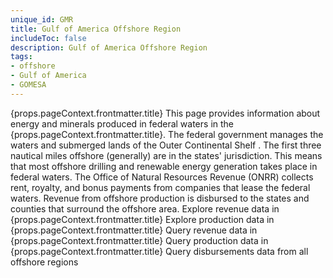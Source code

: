 ```yaml
---
unique_id: GMR
title: Gulf of America Offshore Region
includeToc: false
description: Gulf of America Offshore Region
tags:
- offshore
- Gulf of America
- GOMESA
---
```




<Container maxWidth="lg">
  <Typography variant="h2" component="h1">
    {props.pageContext.frontmatter.title}
  </Typography>

  <Box component="p">
    This page provides information about energy and minerals produced in federal waters in the {props.pageContext.frontmatter.title}.
  </Box>

  <Box component="p">
    The federal government manages the waters and submerged lands of the <Link href="https://www.boem.gov/oil-gas-energy/leasing/outer-continental-shelf">Outer Continental Shelf <OpenInNewIcon style={{ fontSize: 20 }} /></Link>. The first three nautical miles offshore (generally) are in the states' jurisdiction. This means that most <Link href="/how-revenue-works/offshore-oil-gas">offshore drilling</Link> and <Link href="/how-revenue-works/offshore-renewables/">renewable energy</Link> generation takes place in federal waters.
  </Box>

  <Box component="p">
    The Office of Natural Resources Revenue (ONRR) collects rent, royalty, and bonus payments from companies that lease the federal waters. Revenue from offshore production is disbursed to the states and counties that surround the offshore area.
  </Box>

  <Box mt={2}>
    <Grid container spacing={1}>
      <Grid item xs={6}>
        <Link
          href={`/explore?dataType=${ DFC.REVENUE }&offshoreRegions=true&location=NF,${ props.pageContext.frontmatter.unique_id }/`}
          linkType="ExploreData">
            Explore revenue data in {props.pageContext.frontmatter.title} 
        </Link>
        <Link
          href={`/explore?dataType=${ DFC.PRODUCTION }&offshoreRegions=true&location=NF,${ props.pageContext.frontmatter.unique_id }/`}
          linkType="ExploreData">
          Explore production data in {props.pageContext.frontmatter.title}
        </Link>
      </Grid>
      <Grid item xs={6}>
        <Link
          href={`/query-data?dataType=${ DFC.REVENUE }&stateOffshoreName=${ 'Gulf of America' }`}
          linkType="FilterTable">
          Query revenue data in {props.pageContext.frontmatter.title}
        </Link>
        <Link
          href={`/query-data?dataType=${ DFC.PRODUCTION }&stateOffshoreName=${ 'Gulf of America' }`}
          linkType="FilterTable">
          Query production data in {props.pageContext.frontmatter.title}
        </Link>
        <Link
          href={`/query-data?dataType=${ DFC.DISBURSEMENT }&landType=${ 'Federal Offshore' }&source=${ 'GOMESA offshore,Offshore,State 8(g)' }&stateOffshoreName=${ props.pageContext.frontmatter.title }`}
          linkType="FilterTable">
          Query disbursements data from all offshore regions
        </Link>
      </Grid>
    </Grid>
  </Box>
</Container>